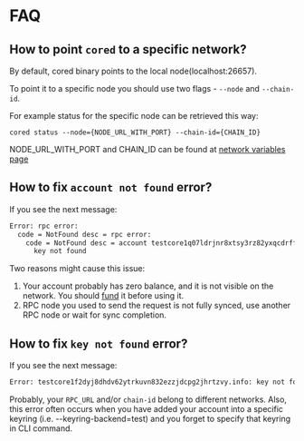 # FAQ

## How to point `cored` to a specific network?

By default, cored binary points to the local node(localhost:26657).

To point it to a specific node you should use two flags - `--node` and `--chain-id`.

For example status for the specific node can be retrieved this way:

```
cored status --node={NODE_URL_WITH_PORT} --chain-id={CHAIN_ID}
```

NODE_URL_WITH_PORT and CHAIN_ID can be found at
[network variables page](/docs/v4/tutorials/get-started/setup-cli)

## How to fix `account not found` error?

If you see the next message:

```bash
Error: rpc error:
  code = NotFound desc = rpc error:
    code = NotFound desc = account testcore1q07ldrjnr8xtsy3rz82yxqcdrffu3uw3daslrw not found:
      key not found
```

Two reasons might cause this issue:

1. Your account probably has zero balance, and it is not visible on the network. You should
   [fund](/docs/v4/tools-and-ecosystem/faucet) it before using it.
2. RPC node you used to send the request is not fully synced, use another RPC node or wait for sync
   completion.

## How to fix `key not found` error?

If you see the next message:

```bash
Error: testcore1f2dyj8dhdv62ytrkuvn832ezzjdcpg2jhrtzvy.info: key not found
```

Probably, your `RPC_URL` and/or `chain-id` belong to different networks. Also, this error often
occurs when you have added your account into a specific keyring (i.e. --keyring-backend=test) and
you forget to specify that keyring in CLI command.
